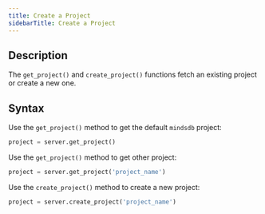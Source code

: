 ```yaml
---
title: Create a Project
sidebarTitle: Create a Project
---
```


## Description

The `get_project()` and `create_project()` functions fetch an existing project or create a new one.

## Syntax

Use the `get_project()` method to get the default `mindsdb` project:

```python
project = server.get_project()
```

Use the `get_project()` method to get other project:

```python
project = server.get_project('project_name')
```

Use the `create_project()` method to create a new project:

```python
project = server.create_project('project_name')
```
